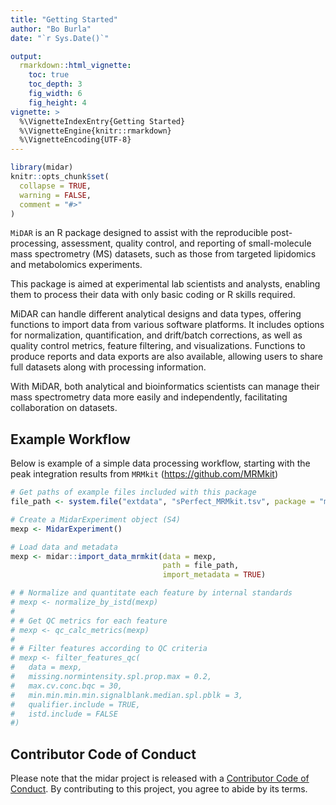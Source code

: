 ```yaml
---
title: "Getting Started"
author: "Bo Burla"
date: "`r Sys.Date()`"

output: 
  rmarkdown::html_vignette:
    toc: true
    toc_depth: 3
    fig_width: 6
    fig_height: 4
vignette: >
  %\VignetteIndexEntry{Getting Started}
  %\VignetteEngine{knitr::rmarkdown}
  %\VignetteEncoding{UTF-8}
---
```


```r
library(midar)
knitr::opts_chunk$set(
  collapse = TRUE,
  warning = FALSE,
  comment = "#>"
)
```

`MiDAR` is an R package designed to assist with the reproducible post-processing, assessment, quality control, and reporting of small-molecule mass spectrometry (MS) datasets, such as those from targeted lipidomics and metabolomics experiments.

This package is aimed at experimental lab scientists and analysts, enabling them to process their data with only basic coding or R skills required.

MiDAR can handle different analytical designs and data types, offering functions to import data from various software platforms. It includes options for normalization, quantification, and drift/batch corrections, as well as quality control metrics, feature filtering, and visualizations. Functions to produce reports and data exports are also available, allowing users to share full datasets along with processing information.

With MiDAR, both analytical and bioinformatics scientists can manage their mass spectrometry data more easily and independently, facilitating collaboration on datasets.

## Example Workflow

Below is example of a simple data processing workflow, starting with the peak integration results from `MRMkit` ([https://github.com/MRMkit](https://github.com/MRMkit/MRMkit))

```r


# Get paths of example files included with this package
file_path <- system.file("extdata", "sPerfect_MRMkit.tsv", package = "midar")

# Create a MidarExperiment object (S4)
mexp <- MidarExperiment()

# Load data and metadata
mexp <- midar::import_data_mrmkit(data = mexp, 
                                  path = file_path, 
                                  import_metadata = TRUE)

# # Normalize and quantitate each feature by internal standards
# mexp <- normalize_by_istd(mexp)
# 
# # Get QC metrics for each feature
# mexp <- qc_calc_metrics(mexp)
# 
# # Filter features according to QC criteria
# mexp <- filter_features_qc(
#   data = mexp, 
#   missing.normintensity.spl.prop.max = 0.2,
#   max.cv.conc.bqc = 30,
#   min.min.min.min.signalblank.median.spl.pblk = 3,
#   qualifier.include = TRUE, 
#   istd.include = FALSE
#)
```

## Contributor Code of Conduct

Please note that the midar project is released with a [Contributor Code of Conduct](https://contributor-covenant.org/version/2/0/CODE_OF_CONDUCT.html). By contributing to this project, you agree to abide by its terms.
